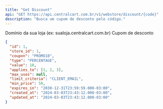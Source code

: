 ```yaml
---
title: "Get Discount"
api: "GET https://api.centralcart.com.br/v1/webstore/discount/{code}"
description: "Busca um cupom de desconto pelo código."
---
```


<ParamField header="x-store-domain" type="string" required>
  Domínio da sua loja (ex: sualoja.centralcart.com.br)
</ParamField>

<ParamField path="code" type="string" required>
  Cupom de desconto
</ParamField>

<ResponseExample>

```json Response
{
  "id": 1,
  "store_id": 1,
  "coupon": "PROMO10",
  "type": "PERCENTAGE",
  "value": 10,
  "applies_to": [1, 2, 3],
  "max_uses": null,
  "limit_criteria": "CLIENT_EMAIL",
  "min_price": 50,
  "expires_in": "2030-12-31T23:59:59.000-03:00",
  "created_at": "2024-03-03T23:43:12.000-03:00",
  "updated_at": "2024-03-03T23:43:12.000-03:00"
}
```

</ResponseExample>
